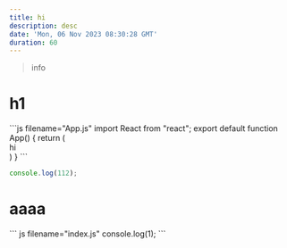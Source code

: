 ```yaml
---
title: hi
description: desc
date: 'Mon, 06 Nov 2023 08:30:28 GMT'
duration: 60
---
```


> info

# h1

<Sandpack template="react">
```js filename="App.js"
import React from "react";
export default function App() {
  return (
    <div>hi</div>
  )
}
```

```js filename="t.js"
console.log(112);
```
</Sandpack>

# aaaa

<Sandpack>
``` js filename="index.js"
console.log(1);
```
</Sandpack>